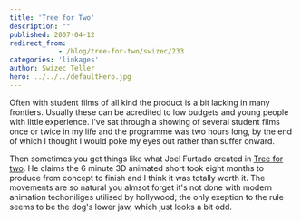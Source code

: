 ```yaml
---
title: 'Tree for Two'
description: ""
published: 2007-04-12
redirect_from: 
            - /blog/tree-for-two/swizec/233
categories: 'linkages'
author: Swizec Teller
hero: ../../../defaultHero.jpg
---
```

Often with student films of all kind the product is a bit lacking in many frontiers. Usually these can be acredited to low budgets and young people with little experience. I've sat through a showing of several student films once or twice in my life and the programme was two hours long, by the end of which I thought I would poke my eyes out rather than suffer onward.

Then sometimes you get things like what Joel Furtado created in [Tree for two](http://joelfurtado.com/). He claims the 6 minute 3D animated short took eight months to produce from concept to finish and I think it was totally worth it. The movements are so natural you almsot forget it's not done with modern animation techoniliges utilised by hollywood; the only exeption to the rule seems to be the dog's lower jaw, which just looks a bit odd.